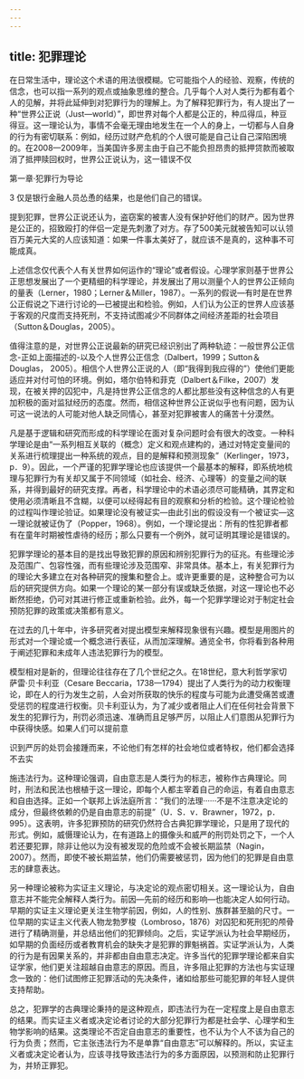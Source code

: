 ```yaml
---
---
---
```

title: 犯罪理论
---



在日常生活中，理论这个术语的用法很模糊。它可能指个人的经验、观察，传统的信念，也可以指一系列的观点或抽象思维的整合。几乎每个人对人类行为都有着个人的见解，并将此延伸到对犯罪行为的理解上。为了解释犯罪行为，有人提出了一种“世界公正说（Just—world）”，即世界对每个人都是公正的，种瓜得瓜，种豆得豆。这一理论认为，事情不会毫无理由地发生在一个人的身上，一切都与人自身的行为有密切联系：例如，经历过财产危机的个人很可能是自己让自己深陷困境的。在2008—2009年，当美国许多房主由于自己不能负担昂贵的抵押贷款而被取消了抵押赎回权时，世界公正说认为，这一错误不仅

第一章·犯罪行为导论

3 仅是银行金融人员怂恿的结果，也是他们自己的错误。

提到犯罪，世界公正说还认为，盗窃案的被害人没有保护好他们的财产。因为世界是公正的，招致殴打的伴侣一定是先刺激了对方。存了500美元就被告知可以认领百万美元大奖的人应该知道：如果一件事太美好了，就应该不是真的，这种事不可能成真。

上述信念仅代表个人有关世界如何运作的“理论”或者假设。心理学家则基于世界公正思想发展出了一个更精细的科学理论，并发展出了用以测量个人的世界公正倾向的量表（Lerner，1980；Lerner＆Miller，1987）。一系列的假说—有时是在世界公正假说之下进行讨论的—已被提出和检验。例如，人们认为公正的世界人应该基于客观的尺度而支持死刑，不支持试图减少不同群体之间经济差距的社会项目（Sutton＆Douglas，2005）。

值得注意的是，对世界公正说最新的研究已经识别出了两种轨迹：一般世界公正信念-正如上面描述的-以及个人世界公正信念（Dalbert，1999；Sutton＆Douglas， 2005）。相信个人世界公正说的人（即“我得到我应得的”）使他们更能适应并对付可怕的环境。例如，塔尔伯特和菲克（Dalbert＆Filke，2007）发现，在被关押的囚犯中，凡是持世界公正信念的人都比那些没有这种信念的人有更加积极的面对监狱经历的态度。然而，相信这种世界公正说似乎也有问题，因为认可这一说法的人可能对他人缺乏同情心，甚至对犯罪被害人的痛苦十分漠然。

凡是基于逻辑和研究而形成的科学理论在面对复杂问题时会有很大的改变。一种科学理论是由“一系列相互关联的（概念）定义和观点建构的，通过对特定变量间的关系进行梳理提出一种系统的观点，目的是解释和预测现象”（Kerlinger，1973，p．9）。因此，一个严谨的犯罪学理论也应该提供一个最基本的解释，即系统地梳理与犯罪行为有关却又属于不同领域（如社会、经济、心理等）的变量之间的联系，并得到最好的研究支撑。再者，科学理论中的术语必须尽可能精确，其界定和使用必须清晰且不含糊，以便可以经得起有目的观察和分析的检验。这个理论检验的过程叫作理论验证。如果理论没有被证实—由此引出的假设没有一个被证实—这一理论就被证伪了（Popper，1968）。例如，一个理论提出：所有的性犯罪者都有在童年时期被性虐待的经历；那么只要有一个例外，就可证明其理论是错误的。

犯罪学理论的基本目的是找出导致犯罪的原因和辨别犯罪行为的征兆。有些理论涉及范围广、包容性强，而有些理论涉及范围窄、非常具体。基本上，有关犯罪行为的理论大多建立在对各种研究的搜集和整合上。或许更重要的是，这种整合可为以后的研究提供方向。如果一个理论的某一部分有误或缺乏依据，对这一理论也不必断然拒绝，仍可对其进行修正或重新检验。此外，每一个犯罪学理论对于制定社会预防犯罪的政策或决策都有意义。

在过去的几十年中，许多研究者对提出模型来解释现象很有兴趣。模型是用图片的形式对一个理论或一个概念进行表征，从而加深理解。通览全书，你将看到各种用于阐述犯罪和未成年人违法犯罪行为的模型。

模型相对是新的，但理论往往存在了几个世纪之久。在18世纪，意大利哲学家切萨雷·贝卡利亚（Cesare Beccaria，1738—1794）提出了人类行为的动力权衡理论，即在人的行为发生之前，人会对所获取的快乐的程度与可能为此遭受痛苦或遭受惩罚的程度进行权衡。贝卡利亚认为，为了减少或者阻止人们在任何社会背景下发生的犯罪行为，刑罚必须迅速、准确而且足够严厉，以阻止人们意图从犯罪行为中获得快感。如果人们可以提前意

识到严厉的处罚会接踵而来，不论他们有怎样的社会地位或者特权，他们都会选择不去实

施违法行为。这种理论强调，自由意志是人类行为的标志，被称作古典理论。同时，刑法和民法也根植于这一理论，即每个人都主宰着自己的命运，有着自由意志和自由选择。正如一个联邦上诉法庭所言：“我们的法理······不是不注意决定论的成分，但最终依赖的仍是自由意志的前提”（U．S．v．Brawner，1972，p．995）。这表明，许多犯罪预防的研究仍然符合古典犯罪学理论，只是用了现代的形式。例如，威慑理论认为，在有道路上的摄像头和威严的刑罚处罚之下，一个人若还要犯罪，除非让他以为没有被发现的危险或不会被长期监禁（Nagin，2007）。然而，即使不被长期监禁，他们仍需要被惩罚，因为他们的犯罪是自由意志的肆意表达。

另一种理论被称为实证主义理论，与决定论的观点密切相关。这一理论认为，自由意志并不能完全解释人类行为。前因—先前的经历和影响—也能决定人如何行动。早期的实证主义理论更关注生物学前因，例如，人的性别、族群甚至脑的尺寸。一位早期的实证主义代表人物龙勃罗梭（Lombroso，1876）对囚犯和死刑犯的颅骨进行了精确测量，并总结出他们的犯罪倾向。之后，实证学派认为社会早期经历，如早期的负面经历或者教育机会的缺失才是犯罪的罪魁祸首。实证学派认为，人类的行为是有因果关系的，并非都由自由意志决定。许多当代的犯罪学理论都来自实证学家，他们更关注超越自由意志的原因。而且，许多阻止犯罪的方法也与实证理念一致的：他们试图修正犯罪活动的先决条件，诸如给那些可能犯罪的年轻人提供支持帮助。

总之，犯罪学的古典理论秉持的是这种观点，即违法行为在一定程度上是自由意志的结果。而实证主义者或决定论者讨论的大部分犯罪行为都是社会学、心理学和生物学影响的结果。这类理论不否定自由意志的重要性，也不认为个人不该为自己的行为负责；然而，它主张违法行为不是单靠“自由意志”可以解释的。所以，实证主义者或决定论者认为，应该寻找导致违法行为的多方面原因，以预测和防止犯罪行为，并矫正罪犯。